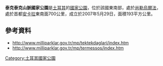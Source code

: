 {{coord|36|50|02.58|N|39|16|44.56|E|display=title}}

'''泰克泰克山脈國家公園'''是[[土耳其|土耳其]]的[[國家公園|國家公園]]，位於該國東南部，處於[[尚勒烏爾法|尚勒烏爾法]]，處於首都[[安卡拉|安卡拉]]東南面700公里，成立於2007年5月29日，面積193平方公里。

==參考資料==
* http://www.milliparklar.gov.tr/mp/tektekdaglari/index.htm {{Wayback|url=http://www.milliparklar.gov.tr/mp/tektekdaglari/index.htm |date=20151215142209 }}
* http://www.milliparklar.gov.tr/mp/termessos/index.htm {{Wayback|url=http://www.milliparklar.gov.tr/mp/termessos/index.htm |date=20180211130921 }}

{{Turkey-geo-stub}}
[[Category:土耳其國家公園|Category:土耳其國家公園]]